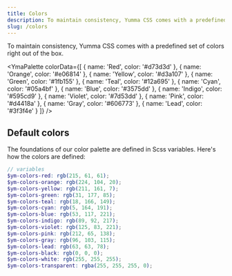 ```yaml
---
title: Colors
description: To maintain consistency, Yumma CSS comes with a predefined set of colors right out of the box.
slug: /colors
---
```



To maintain consistency, Yumma CSS comes with a predefined set of colors right out of the box.

<YmaPalette
  colorData={[
    {
      name: 'Red',
      color: '#d73d3d'
    },
    {
      name: 'Orange',
      color: '#e06814'
    },
    {
      name: 'Yellow',
      color: '#d3a107'
    },
    {
      name: 'Green',
      color: '#1fb155'
    },
    {
      name: 'Teal',
      color: '#12a695'
    },
    {
      name: 'Cyan',
      color: '#05a4bf'
    },
    {
      name: 'Blue',
      color: '#3575dd'
    },
    {
      name: 'Indigo',
      color: '#595cd9'
    },
    {
      name: 'Violet',
      color: '#7d53dd'
    },
    {
      name: 'Pink',
      color: '#d4418a'
    },
    {
      name: 'Gray',
      color: '#606773'
    },
    {
      name: 'Lead',
      color: '#3f3f4e'
    }
  ]}
/>

## Default colors

The foundations of our color palette are defined in Scss variables. Here's how the colors are defined:

```scss
// variables
$ym-colors-red: rgb(215, 61, 61);
$ym-colors-orange: rgb(224, 104, 20);
$ym-colors-yellow: rgb(211, 161, 7);
$ym-colors-green: rgb(31, 177, 85);
$ym-colors-teal: rgb(18, 166, 149);
$ym-colors-cyan: rgb(5, 164, 191);
$ym-colors-blue: rgb(53, 117, 221);
$ym-colors-indigo: rgb(89, 92, 217);
$ym-colors-violet: rgb(125, 83, 221);
$ym-colors-pink: rgb(212, 65, 138);
$ym-colors-gray: rgb(96, 103, 115);
$ym-colors-lead: rgb(63, 63, 78);
$ym-colors-black: rgb(0, 0, 0);
$ym-colors-white: rgb(255, 255, 255);
$ym-colors-transparent: rgba(255, 255, 255, 0);
```